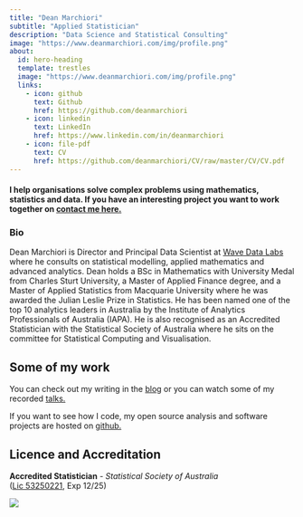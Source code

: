 ```yaml
---
title: "Dean Marchiori"
subtitle: "Applied Statistician"
description: "Data Science and Statistical Consulting"
image: "https://www.deanmarchiori.com/img/profile.png"
about:
  id: hero-heading
  template: trestles
  image: "https://www.deanmarchiori.com/img/profile.png"
  links:
    - icon: github
      text: Github
      href: https://github.com/deanmarchiori
    - icon: linkedin
      text: LinkedIn
      href: https://www.linkedin.com/in/deanmarchiori
    - icon: file-pdf
      text: CV
      href: https://github.com/deanmarchiori/CV/raw/master/CV/CV.pdf
---
```



#### I help organisations solve complex problems using mathematics, statistics and data. If you have an interesting project you want to work together on [contact me here.](contact/index.qmd)

:::{#hero-heading}

### Bio 
Dean Marchiori is Director and Principal Data Scientist at [Wave Data Labs](https://wavedatalabs.com.au) where he consults on statistical modelling, applied mathematics and advanced analytics. Dean holds a BSc in Mathematics with University Medal from Charles Sturt University, a Master of Applied Finance degree, and a Master of Applied Statistics from Macquarie University where he was awarded the Julian Leslie Prize in Statistics. He has been named one of the top 10 analytics leaders in Australia by the Institute of Analytics Professionals of Australia (IAPA). He is also recognised as an Accredited Statistician with the Statistical Society of Australia where he sits on the committee for Statistical Computing and Visualisation.

:::   

## Some of my work 

You can check out my writing in the [blog](posts/index.qmd) or you can 
watch some of my recorded [talks.](talks/index.qmd)

If you want to see how I code, my open source analysis and software projects are hosted on [github.](https://github.com/deanmarchiori)


## Licence and Accreditation  

 **Accredited Statistician** - *Statistical Society of Australia*   
 ([Lic 53250221](https://www.statsoc.org.au/Sys/PublicProfile/53250221/4702721), Exp 12/25)

![](img/SSA_2025.png)

